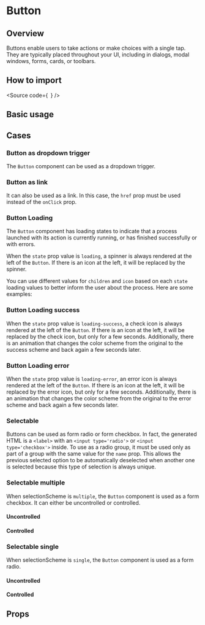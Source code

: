 

<Meta of={Stories} />

<H1>Button</H1>

<H2>Overview</H2>

Buttons enable users to take actions or make choices with a single tap.
They are typically placed throughout your UI, including in dialogs, modal windows, forms, cards, or toolbars.

<H2>How to import</H2>

<Source
  code={`
`}
/>

<H2>Basic usage</H2>

<Canvas of={Stories.Base} />

<H2>Cases</H2>

<H3>Button as dropdown trigger</H3>

The `Button` component can be used as a dropdown trigger.

<Canvas of={CaseStories.AsDropdown} />

<H3>Button as link</H3>

It can also be used as a link. In this case, the `href` prop must be used instead of the `onClick` prop.

<Canvas of={CaseStories.AsLink} />

<H3>Button Loading</H3>

The `Button` component has loading states to indicate that a process launched with its action
is currently running, or has finished successfully or with errors.

When the `state` prop value is `loading`, a spinner is always rendered at the left of the `Button`.
If there is an icon at the left, it will be replaced by the spinner.

You can use different values for `children` and `icon` based on each `state`
loading values to better inform the user about the process.
Here are some examples:

<Canvas of={LoadingStories.Loading} />

<H3>Button Loading success</H3>

When the `state` prop value is `loading-success`, a check icon is always rendered at the left of the `Button`.
If there is an icon at the left, it will be replaced by the check icon, but only for a few seconds.
Additionally, there is an animation that changes the color scheme from the original to
the success scheme and back again a few seconds later.

<Canvas of={LoadingStories.Success} />

<H3>Button Loading error</H3>

When the `state` prop value is `loading-error`, an error icon is always rendered
at the left of the `Button`. If there is an icon at the left, it will be replaced
by the error icon, but only for a few seconds. Additionally, there is an animation
that changes the color scheme from the original to the error scheme and back again a few seconds later.

<Canvas of={LoadingStories.Error} />

<H3>Selectable</H3>

Buttons can be used as form radio or form checkbox.
In fact, the generated HTML is a `<label>` with an `<input type='radio'>` or `<input type='checkbox'>` inside.
To use as a radio group, it must be used only as part of a group with the same value for the `name` prop.
This allows the previous selected option to be automatically deselected when another one
is selected because this type of selection is always unique.

<H3>Selectable multiple</H3>

When selectionScheme is `multiple`, the `Button` component is used as a form checkbox.
It can either be uncontrolled or controlled.

<H4>Uncontrolled</H4>

<Canvas of={SelectionStories.MultipleUncontrolled} />

<H4>Controlled</H4>

<Canvas of={SelectionStories.MultipleControlled} />

<H3>Selectable single</H3>

When selectionScheme is `single`, the `Button` component is used as a form radio.

<H4>Uncontrolled</H4>

<Canvas of={SelectionStories.SingleUncontrolled} />

<H4>Controlled</H4>

<Canvas of={SelectionStories.SingleControlled} />

<H2>Props</H2>

<ArgTypes of={Stories} />
